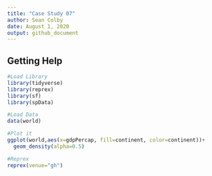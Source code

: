 ```yaml
---
title: "Case Study 07"
author: Sean Colby
date: August 1, 2020
output: github_document
---
```


## Getting Help
```r
#Load Library
library(tidyverse)
library(reprex)
library(sf)
library(spData)

#Load Data
data(world)

#Plot it
ggplot(world,aes(x=gdpPercap, fill=continent, color=continent))+
  geom_density(alpha=0.5)

#Reprex
reprex(venue="gh")
```